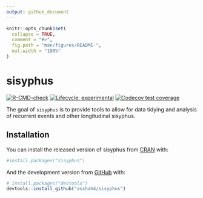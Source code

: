 ```yaml
---
output: github_document
---
```


<!-- README.md is generated from README.Rmd. Please edit that file -->

```r
knitr::opts_chunk$set(
  collapse = TRUE,
  comment = "#>",
  fig.path = "man/figures/README-",
  out.width = "100%"
)
```

# sisyphus

<!-- badges: start -->
[![R-CMD-check](https://github.com/asshah4/sisyphus/workflows/R-CMD-check/badge.svg)](https://github.com/asshah4/sisyphus/actions)
[![Lifecycle: experimental](https://img.shields.io/badge/lifecycle-experimental-orange.svg)](https://lifecycle.r-lib.org/articles/stages.html#experimental)
[![Codecov test coverage](https://codecov.io/gh/asshah4/sisyphus/branch/main/graph/badge.svg)](https://codecov.io/gh/asshah4/sisyphus?branch=main)
<!-- badges: end -->

The goal of `sisyphus` is to provide tools to allow for data tidying and
analysis of recurrent events and other longitudinal sisyphus.

## Installation

You can install the released version of sisyphus from [CRAN](https://CRAN.R-project.org) with:

```r
#install.packages("sisyphus")
```

And the development version from [GitHub](https://github.com/) with:

```r
# install.packages("devtools")
devtools::install_github("asshah4/sisyphus")
```
